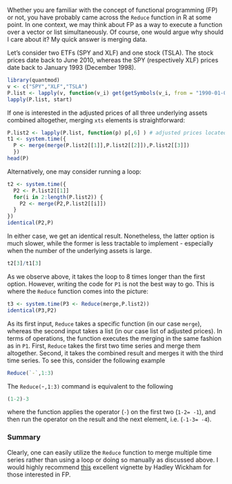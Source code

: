 Whether you are familiar with the concept of functional programming (FP) or not, you have probably came across the `Reduce` function  in R at some point. In one context, we may think about FP as a way to execute a function over a vector or list simultaneously. Of course, one would argue why should I care about it? My quick answer is merging data.

Let's consider two ETFs (SPY and XLF) and one stock (TSLA). The stock prices date back to June 2010, whereas the SPY (respectively XLF) prices date back to January 1993 (December 1998). 
```r
library(quantmod)
v <- c("SPY","XLF","TSLA")
P.list <- lapply(v, function(v_i) get(getSymbols(v_i, from = "1990-01-01")) )  
lapply(P.list, start)
```
If one is interested in the adjusted prices of all three underlying assets combined altogether, merging `xts` elements is straightforward:
```r
P.list2 <- lapply(P.list, function(p) p[,6] ) # adjusted prices located in the sixth column
t1 <- system.time({
  P <- merge(merge(P.list2[[1]],P.list2[[2]]),P.list2[[3]])
  })
head(P)
```
Alternatively, one may consider running a loop:
```r
t2 <- system.time({
  P2 <- P.list2[[1]]
  for(i in 2:length(P.list2)) {
    P2 <- merge(P2,P.list2[[i]])
  }
})
identical(P2,P)
```
In either case, we get an identical result. Nonetheless, the latter option is much slower, while the former is less tractable to implement - especially when the number of the underlying assets is large.
```r
t2[3]/t1[3]
```
As we observe above, it takes the loop to 8 times longer than the first option. However, writing the code for `P1` is not the best way to go. This is where the `Reduce` function comes into the picture:
```r
t3 <- system.time(P3 <- Reduce(merge,P.list2))
identical(P3,P2)
```
As its first input, `Reduce` takes a specific function (in our case `merge`), whereas the second input takes a list (in our case list of adjusted prices). In terms of operations, the function executes the merging in the same fashion as in `P1`. First, `Reduce` takes the first two time series and merge them altogether. Second, it takes the combined result and merges it with the third time series. To see this, consider the following example
```r
Reduce(`-`,1:3)
```
The `Reduce(`-`,1:3)` command is equivalent to the following
```r
(1-2)-3
```
where the function applies the operator (`-`) on the first two (`1-2= -1`), and then run the operator on the result and the next element, i.e. (`-1-3= -4`). 

### Summary
Clearly, one can easily utilize the `Reduce` function to merge multiple time series rather than using a loop or doing so manually as discussed above. I would highly recommend [this](http://adv-r.had.co.nz/Functionals.html#functionals-fp) excellent vignette by Hadley Wickham for those interested in FP.
